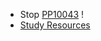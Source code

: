 - Stop [PP10043](https://www.federalregister.gov/documents/2020/06/04/2020-12217/suspension-of-entry-as-nonimmigrants-of-certain-students-and-researchers-from-the-peoples-republic) !
- [Study Resources](resource.qmd)